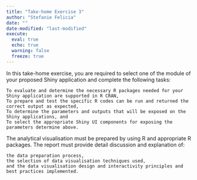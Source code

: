 ```yaml
---
title: "Take-home Exercise 3"
author: "Stefanie Felicia"
date: ""
date-modified: "last-modified"
execute: 
  eval: true
  echo: true
  warning: false
  freeze: true
---
```


In this take-home exercise, you are required to select one of the module of your proposed Shiny application and complete the following tasks:

    To evaluate and determine the necessary R packages needed for your Shiny application are supported in R CRAN,
    To prepare and test the specific R codes can be run and returned the correct output as expected,
    To determine the parameters and outputs that will be exposed on the Shiny applications, and
    To select the appropriate Shiny UI components for exposing the parameters determine above.


The analytical visualisation must be prepared by using R and appropriate R packages. The report must provide detail discussion and explanation of:

    the data preparation process,
    the selection of data visualisation techniques used,
    and the data visualisation design and interactivity principles and best practices implemented.
